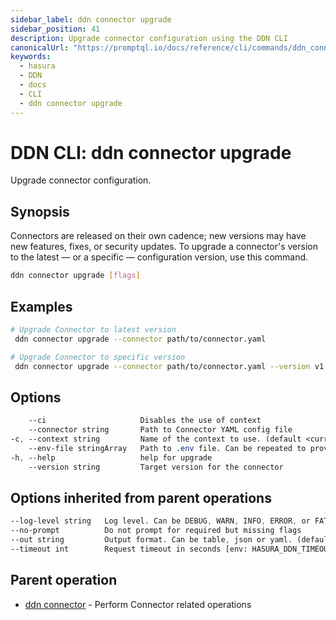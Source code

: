 ```yaml
---
sidebar_label: ddn connector upgrade
sidebar_position: 41
description: Upgrade connector configuration using the DDN CLI
canonicalUrl: "https://promptql.io/docs/reference/cli/commands/ddn_connector_upgrade"
keywords:
  - hasura
  - DDN
  - docs
  - CLI
  - ddn connector upgrade
---
```


# DDN CLI: ddn connector upgrade

Upgrade connector configuration.

## Synopsis

Connectors are released on their own cadence; new versions may have new features, fixes, or security updates. To upgrade a connector's version to the latest — or a specific — configuration version, use this command.

```bash
ddn connector upgrade [flags]
```

## Examples

```bash
# Upgrade Connector to latest version
 ddn connector upgrade --connector path/to/connector.yaml

# Upgrade Connector to specific version
 ddn connector upgrade --connector path/to/connector.yaml --version v1.2.3
```

## Options

```sass
    --ci                     Disables the use of context
    --connector string       Path to Connector YAML config file
-c, --context string         Name of the context to use. (default <current_context>)
    --env-file stringArray   Path to .env file. Can be repeated to provide multiple env files
-h, --help                   help for upgrade
    --version string         Target version for the connector
```

## Options inherited from parent operations

```sass
--log-level string   Log level. Can be DEBUG, WARN, INFO, ERROR, or FATAL. (default "INFO")
--no-prompt          Do not prompt for required but missing flags
--out string         Output format. Can be table, json or yaml. (default "table")
--timeout int        Request timeout in seconds [env: HASURA_DDN_TIMEOUT] (default 100)
```

## Parent operation

- [ddn connector](/reference/cli/commands/ddn_connector) - Perform Connector related operations
